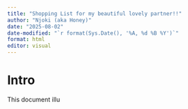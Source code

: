 ```yaml
---
title: "Shopping List for my beautiful lovely partner!!"
author: "Njoki (aka Honey)"
date: "2025-08-02"
date-modified: "`r format(Sys.Date(), '%A, %d %B %Y')`"
format: html
editor: visual
---
```


# Intro

This document illu
